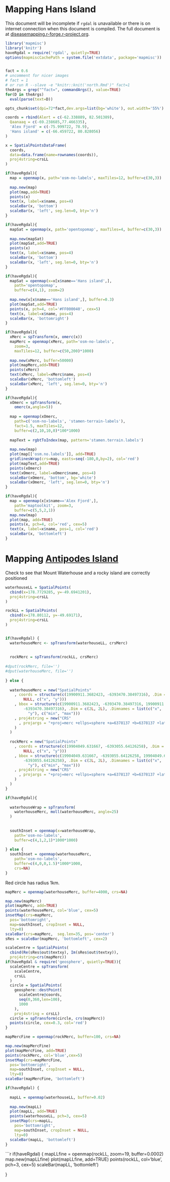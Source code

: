 <!--
%\VignetteEngine{knitr::docco_linear}
%\VignetteIndexEntry{Mapping Hans Island}
-->

# Mapping Hans Island



This document will be incomplete if `rgdal` is unavailable or there is on
internet connection when this document is compiled.  The full document is at
[diseasemapping.r-forge.r-project.org](http://diseasemapping.r-forge.r-project.org).



```r

library('mapmisc')
library('knitr')
haveRgdal = require('rgdal', quietly=TRUE)
options(mapmiscCachePath = system.file('extdata', package='mapmisc'))


fact = 0.6
# uncomment for nicer images
# fact = 1 
# or run R --slave -e "knitr::knit('north.Rmd')" fact=1
theArgs = grep("^fact=", commandArgs(), value=TRUE)
for(D in theArgs)
  eval(parse(text=D))

opts_chunk$set(dpi=72*fact,dev.args=list(bg='white'), out.width='55%')	
```

```r

coords = rbind(Alert = c(-62.338889, 82.501389),
  Qaanaaq = c(-69.238685,77.466335), 	
  'Alex Fjord' = c(-75.999722, 78.9),
  'Hans island' = c(-66.459722, 80.828056)
)

x = SpatialPointsDataFrame(
  coords, 
  data=data.frame(name=rownames(coords)),
  proj4string=crsLL
)
```

        
```r
if(haveRgdal){
  map = openmap(x, path='osm-no-labels', maxTiles=12, buffer=c(30,3))
  
  map.new(map)
  plot(map,add=TRUE)
  points(x)
  text(x, label=x$name, pos=4)
  scaleBar(x, 'bottom')
  scaleBar(x, 'left', seg.len=0, bty='n')
}
```


```r
if(haveRgdal){
  mapSat = openmap(x, path='opentopomap', maxTiles=4, buffer=c(30,3))
  
  map.new(mapSat)
  plot(mapSat,add=TRUE)
  points(x)
  text(x, label=x$name, pos=4)
  scaleBar(x, 'bottom')
  scaleBar(x, 'left', seg.len=0, bty='n')
}
```

```r
if(haveRgdal){
  mapSat = openmap(x=x[x$name=='Hans island',], 
    path='opentopomap', 
    buffer=c(4,1), zoom=2)
  
  map.new(x[x$name=='Hans island',], buffer=0.3)
  plot(mapSat,add=TRUE)
  points(x, pch=4, col='#FF000040', cex=5)
  text(x, label=x$name, pos=4)
  scaleBar(x, 'bottomright')
}
```


```r
if(haveRgdal){
  xMerc = spTransform(x, omerc(x))
  mapMerc = openmap(xMerc, path='osm-no-labels',
    zoom=3,
    maxTiles=12, buffer=c(50,200)*1000)
  
  map.new(xMerc, buffer=50000)
  plot(mapMerc,add=TRUE)
  points(xMerc)
  text(xMerc, label=xMerc$name, pos=4)
  scaleBar(xMerc, 'bottomleft')
  scaleBar(xMerc, 'left', seg.len=0, bty='n')
}
```

```r
if(haveRgdal){
  xOmerc = spTransform(x, 
    omerc(x,angle=5))
  
  map = openmap(xOmerc, 
    path=c('osm-no-labels', 'stamen-terrain-labels'), 
    fact=1.5, maxTiles=12, 
    buffer=c(2,10,10,0)*100*1000)
  
  mapText = rgbtToIndex(map, pattern='stamen.terrain.labels')
  
  map.new(map)
  plot(map[['osm.no.labels']], add=TRUE)
  gridlinesWrap(crs=map, easts=seq(-180,0,by=2), col='red')
  plot(mapText,add=TRUE)
  points(xOmerc)
  text(xOmerc, label=xOmerc$name, pos=4)
  scaleBar(xOmerc, 'bottom', bg='white')
  scaleBar(xOmerc, 'left', seg.len=0, bty='n')
}

```



```r
if(haveRgdal){
  map = openmap(x[x$name=='Alex Fjord',], 		
    path='maptoolkit', zoom=3, 
    buffer=c(5,5,2,1))   
  map.new(map)
  plot(map, add=TRUE)
  points(x, pch=4, col='red', cex=5)
  text(x, label=x$name, pos=1, col='red')
  scaleBar(x, 'bottomleft')
}
```

# Mapping [Antipodes Island](https://en.wikipedia.org/wiki/Antipodes_Islands)

Check to see that Mount Waterhouse and a rocky island are correctly positioned

```r

waterhouseLL = SpatialPoints(
  cbind(x=178.7729285, y=-49.6941201), 
  proj4string=crsLL
)

rockLL = SpatialPoints(
  cbind(x=178.80112, y=-49.69171), 
  proj4string=crsLL
)


if(haveRgdal) {
  waterhouseMerc <- spTransform(waterhouseLL, crsMerc)
  
  
  rockMerc = spTransform(rockLL, crsMerc)
  
#dput(rockMerc, file='')
#dput(waterhouseMerc, file='')
  
} else {
  
  waterhouseMerc = new("SpatialPoints"
    , coords = structure(c(19900911.3682423, -6393470.38497316), .Dim = 1:2, .Dimnames = list(
        NULL, c("x", "y")))
    , bbox = structure(c(19900911.3682423, -6393470.38497316, 19900911.3682423, 
        -6393470.38497316), .Dim = c(2L, 2L), .Dimnames = list(c("x", 
          "y"), c("min", "max")))
    , proj4string = new("CRS"
      , projargs = "+proj=merc +ellps=sphere +a=6378137 +b=6378137 +lat_ts=0.0 +lon_0=0.0 +x_0=0.0 +y_0=0 +k=1.0 +units=m +no_defs"
    )
  )
  
  rockMerc = new("SpatialPoints"
    , coords = structure(c(19904049.631667, -6393055.64126258), .Dim = 1:2, .Dimnames = list(
        NULL, c("x", "y")))
    , bbox = structure(c(19904049.631667, -6393055.64126258, 19904049.631667, 
        -6393055.64126258), .Dim = c(2L, 2L), .Dimnames = list(c("x", 
          "y"), c("min", "max")))
    , proj4string = new("CRS"
      , projargs = "+proj=merc +ellps=sphere +a=6378137 +b=6378137 +lat_ts=0.0 +lon_0=0.0 +x_0=0.0 +y_0=0 +k=1.0 +units=m +no_defs"
    )
  )
}
```

```r
if(haveRgdal){
  
  waterhouseWrap = spTransform(
    waterhouseMerc, moll(waterhouseMerc, angle=25)
  )
  
  
  southInset = openmap(x=waterhouseWrap, 
    path='osm-no-labels',
    buffer=c(4,1,2,1)*1000*1000)
  
} else {
  southInset = openmap(waterhouseMerc, 
    path='osm-no-labels',
    buffer=c(4,0,0,1.5)*1000*1000, 
    crs=NA)
}
```

Red circle has radius 1km.

```r
mapMerc = openmap(waterhouseMerc, buffer=4000, crs=NA)

map.new(mapMerc)
plot(mapMerc, add=TRUE)
points(waterhouseMerc, col='blue', cex=5)
insetMap(crs=mapMerc, 
  pos='bottomright', 
  map=southInset, cropInset = NULL,
  lty=0)
scaleBar(crs=mapMerc,  seg.len=35, pos='center')
sRes = scaleBar(mapMerc, 'bottomleft', cex=2)

scaleCentre = SpatialPoints(
  cbind(Re(sRes$out$textxy), Im(sRes$out$textxy)), 
  proj4string=crs(mapMerc))
if(haveRgdal & require('geosphere', quietly=TRUE)){
  scaleCentre = spTransform(
    scaleCentre, 
    crsLL
  )	
  circle = SpatialPoints(
    geosphere::destPoint(
      scaleCentre@coords,
      seq(0,360,len=100),
      1000
    ),
    proj4string = crsLL)
  circle = spTransform(circle, crs(mapMerc))
  points(circle, cex=0.3, col='red')
}

```

```r

mapMercFine = openmap(rockMerc, buffer=100, crs=NA)

map.new(mapMercFine)
plot(mapMercFine, add=TRUE)
points(rockMerc, col='blue',cex=5)
insetMap(crs=mapMercFine, 
  pos='bottomright', 
  map=southInset, cropInset = NULL,
  lty=0)
scaleBar(mapMercFine, 'bottomleft')
```

```r
if(haveRgdal) {
  
  mapLL = openmap(waterhouseLL, buffer=0.02)
  
  map.new(mapLL)
  plot(mapLL, add=TRUE)
  points(waterhouseLL, pch=3, cex=5)
  insetMap(crs=mapLL, 
    pos='bottomright', 
    map=southInset, cropInset = NULL,
    lty=0)
  scaleBar(mapLL, 'bottomleft')
}
```

```r
if(haveRgdal) {
  mapLLfine = openmap(rockLL, zoom=19, buffer=0.0002)  
  map.new(mapLLfine)
  plot(mapLLfine, add=TRUE)	
  points(rockLL, col='blue', pch=3, cex=5)
  scaleBar(mapLL, 'bottomleft')
  
}

